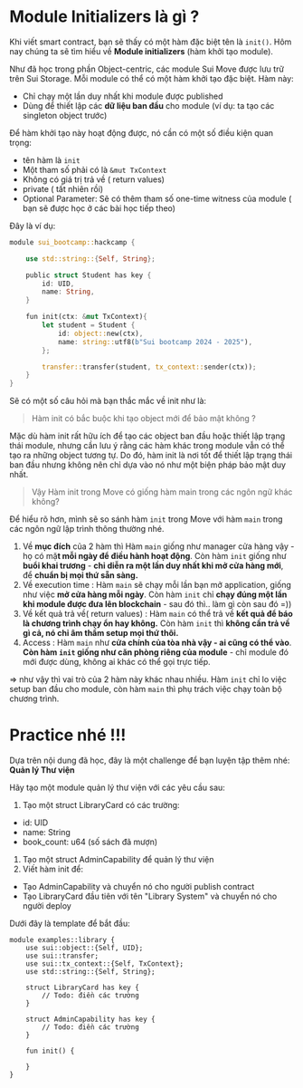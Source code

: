 # Module Initializers là gì ? 


Khi viết smart contract, bạn sẽ thấy có một hàm đặc biệt tên là `init()`. Hôm nay chúng ta sẽ tìm hiểu về **Module initializers** (hàm khởi tạo module).

Như đã học trong phần Object-centric, các module Sui Move được lưu trữ trên Sui Storage. Mỗi module có thể có một hàm khởi tạo đặc biệt. Hàm này:

- Chỉ chạy một lần duy nhất khi module được published
- Dùng để thiết lập các **dữ liệu ban đầu** cho module (ví dụ:  ta tạo các singleton object trước)

Để hàm khởi tạo này hoạt động được, nó cần có một số điều kiện quan trọng:

- tên hàm là `init`
- Một tham số phải có là `&mut TxContext`
- Không có giá trị trả về ( return values)
- private ( tất nhiên rồi)
- Optional Parameter: Sẽ có thêm tham số one-time witness của module ( bạn sẽ được học ở các bài học tiếp theo)

Đây là ví dụ: 

```rust
module sui_bootcamp::hackcamp {

    use std::string::{Self, String};

    public struct Student has key {
        id: UID,
        name: String,
    }

    fun init(ctx: &mut TxContext){
        let student = Student {
            id: object::new(ctx),
            name: string::utf8(b"Sui bootcamp 2024 - 2025"),
        };

        transfer::transfer(student, tx_context::sender(ctx));
    }
}

```

Sẽ có một số câu hỏi mà bạn thắc mắc về init như là:


> Hàm init có bắc buộc khi tạo object mới để bảo mật không ? 

Mặc dù hàm init rất hữu ích để tạo các object ban đầu hoặc thiết lập trạng thái module, nhưng cần lưu ý rằng các hàm khác trong module vẫn có thể tạo ra những object tương tự. Do đó, hàm init là nơi tốt để thiết lập trạng thái ban đầu nhưng không nên chỉ dựa vào nó như một biện pháp bảo mật duy nhất.


> Vậy Hàm init trong Move có giống hàm main trong các ngôn ngữ khác không?

Để hiểu rõ hơn, mình sẽ so sánh hàm `init` trong Move với hàm `main` trong các ngôn ngữ lập trình thông thường nhé.

1. Về **mục đích** của 2 hàm thì Hàm `main` giống như manager cửa hàng vậy - họ có mặ**t mỗi ngày để điều hành hoạt động**. Còn hàm `init` giống như **buổi khai trương** - **chỉ diễn ra một lần duy nhất khi mở cửa hàng mới**, để **chuẩn bị mọi thứ sẵn sàng.**
2. Về execution time : Hàm `main` sẽ chạy mỗi lần bạn mở application, giống như việc **mở cửa hàng mỗi ngày**. Còn hàm `init` chỉ **chạy đúng một lần khi module được đưa lên blockchain** - sau đó thì.. làm gì còn sau đó =)) 
3. Về kết quả trả về( return values) : Hàm `main` có thể trả về **kết quả để báo là chương trình chạy ổn hay không.** Còn hàm `init` thì **không cần trả về gì cả, nó chỉ âm thầm setup mọi thứ thôi.** 
4. Access : Hàm `main` như **cửa chính của tòa nhà vậy - ai cũng có thể vào**. **Còn hàm `init` giống như căn phòng riêng của module** - chỉ module đó mới được dùng, không ai khác có thể gọi trực tiếp.

⇒ như vậy thì vai trò của 2 hàm này khác nhau nhiều. Hàm `init` chỉ lo việc setup ban đầu cho module, còn hàm `main` thì phụ trách việc chạy toàn bộ chương trình.


# Practice nhé !!! 
Dựa trên nội dung đã học, đây là một challenge để bạn luyện tập thêm nhé: **Quản lý Thư viện**

Hãy tạo một module quản lý thư viện với các yêu cầu sau:

1. Tạo một struct LibraryCard có các trường:
- id: UID
- name: String
- book_count: u64 (số sách đã mượn)
1. Tạo một struct AdminCapability để quản lý thư viện
2. Viết hàm init để:
- Tạo AdminCapability và chuyển nó cho người publish contract
- Tạo LibraryCard đầu tiên với tên "Library System" và chuyển nó cho người deploy

Dưới đây là template để bắt đầu:

```
module examples::library {
    use sui::object::{Self, UID};
    use sui::transfer;
    use sui::tx_context::{Self, TxContext};
    use std::string::{Self, String};

    struct LibraryCard has key {
        // Todo: điền các trường
    }

    struct AdminCapability has key {
        // Todo: điền các trường
    }

    fun init() {
	       
    }
}

```